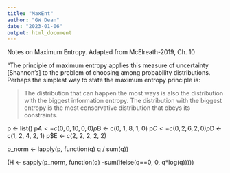 ```yaml
---
title: "MaxEnt"
author: "GW Dean"
date: "2023-01-06"
output: html_document
---
```

Notes on Maximum Entropy. Adapted from McElreath-2019, Ch. 10

"The principle of maximum entropy applies this measure of uncertainty [Shannon's] to the problem of choosing among probability distributions. Perhaps the simplest way to state the maximum entropy principle is:

> The distribution that can happen the most ways is also the  distribution with the biggest information entropy. The distribution with the biggest entropy is the most conservative distribution that obeys its constraints.

p <- list()
p$A <- c(0, 0, 10, 0, 0)
p$B <- c(0, 1, 8, 1, 0)
p$C <- c(0, 2, 6, 2, 0)
p$D <- c(1, 2, 4, 2, 1)
p$E <- c(2, 2, 2, 2, 2)

p_norm <- lapply(p, function(q) q / sum(q))

(H <- sapply(p_norm, function(q) -sum(ifelse(q==0, 0, q*log(q)))))


